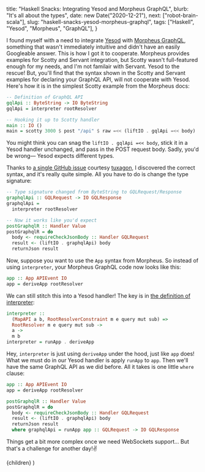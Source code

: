 
  title: "Haskell Snacks: Integrating Yesod and Morpheus GraphQL",
  blurb: "It's all about the types",
  date: new Date("2020-12-21"),
  next: ["robot-brain-scala"],
  slug: "haskell-snacks-yesod-morpheus-graphql",
  tags: ["Haskell", "Yesod", "Morpheus", "GraphQL"],
}

I found myself with a need to integrate [Yesod](https://www.yesodweb.com/) with [Morpheus GraphQL](https://morpheusgraphql.com/), something that wasn't immediately intuitive and didn't have an easily Googleable answer. This is how I got it to cooperate. Morpheus provides examples for Scotty and Servant integration, but Scotty wasn't full-featured enough for my needs, and I'm not familair with Servant. Yesod to the rescue! But, you'll find that the syntax shown in the Scotty and Servant examples for declaring your GraphQL API, will not cooperate with Yesod. Here's how it is in the simplest Scotty example from the Morpheus docs:

```haskell
-- Definition of GraphQL API
gqlApi :: ByteString -> IO ByteString
gqlApi = interpreter rootResolver

-- Hooking it up to Scotty handler
main :: IO ()
main = scotty 3000 $ post "/api" $ raw =<< (liftIO . gqlApi =<< body)
```

You might think you can snag the `liftIO . gqlApi =<< body`, stick it in a Yesod handler unchanged, and pass in the POST request body. Sadly, you'd be wrong— Yesod expects different types.

Thanks to [a single GitHub issue](https://github.com/morpheusgraphql/morpheus-graphql/issues/396#issue-577612225) courtesy [tuxagon](https://github.com/tuxagon), I discovered the correct syntax, and it's really quite simple. All you have to do is change the type signature:

```haskell
-- Type signature changed from ByteString to GQLRequest/Response
graphqlApi :: GQLRequest -> IO GQLResponse
graphqlApi =
  interpreter rootResolver

-- Now it works like you'd expect
postGraphqlR :: Handler Value
postGraphqlR = do
  body <- requireCheckJsonBody :: Handler GQLRequest
  result <- (liftIO . graphqlApi) body
  returnJson result
```

Now, suppose you want to use the `App` syntax from Morpheus. So instead of using `interpreter`, your Morpheus GraphQL code now looks like this:

```haskell
app :: App APIEvent IO
app = deriveApp rootResolver
```

We can still stitch this into a Yesod handler! The key is in [the definition of interpreter](https://github.com/morpheusgraphql/morpheus-graphql/blob/b5ef7a50dd5bd42dc51bbdf11509028c868ee579/src/Data/Morpheus.hs#L31):

```haskell
interpreter ::
  (MapAPI a b, RootResolverConstraint m e query mut sub) =>
  RootResolver m e query mut sub ->
  a ->
  m b
interpreter = runApp . deriveApp
```

Hey, `interpreter` is just using `deriveApp` under the hood, just like `app` does! What we must do in our Yesod handler is apply `runApp` to `app`. Then we'll have the same GraphQL API as we did before. All it takes is one little `where` clause:

```haskell
app :: App APIEvent IO
app = deriveApp rootResolver

postGraphqlR :: Handler Value
postGraphqlR = do
  body <- requireCheckJsonBody :: Handler GQLRequest
  result <- (liftIO . graphqlApi) body
  returnJson result
  where graphqlApi = runApp app :: GQLRequest -> IO GQLResponse
```

Things get a bit more complex once we need WebSockets support... But that's a challenge for another day!✌️

  <ArticlePage meta={meta}>{children}</ArticlePage>
)
